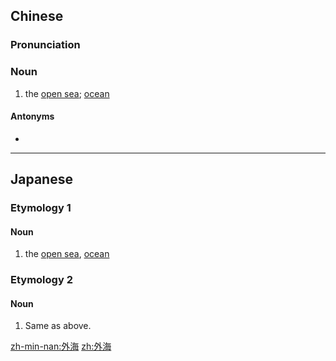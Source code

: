 ==Chinese==
{{zh-forms}}

===Pronunciation===
{{zh-pron
|m=wàihǎi
|c=ngoi6 hoi2
|h=pfs=ngoi-hói
|mn=gōa-hái
|cat=n
}}

===Noun===
{{zh-noun}}

# the [[open sea]]; [[ocean]]

====Antonyms====
* {{zh-l|內海}}

----

==Japanese==

===Etymology 1===
{{ja-kanjitab|がい|かい|yomi=on}}

====Noun====
{{ja-noun|がいかい}}

# the [[open sea]], [[ocean]]

===Etymology 2===
{{ja-kanjitab|そと|うみ|yomi=kun}}

====Noun====
{{ja-noun|そと.うみ}}

# Same as above.

[[zh-min-nan:外海]]
[[zh:外海]]